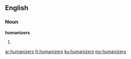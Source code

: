 ==English==
===Noun===
'''humanizers'''

#{{plural of|[[humanizer]]}}

[[ar:humanizers]]
[[fr:humanizers]]
[[ku:humanizers]]
[[my:humanizers]]
